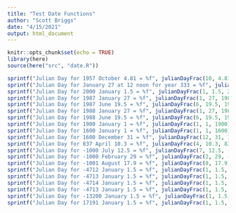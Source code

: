 ```yaml
---
title: "Test Date Functions"
author: "Scott Briggs"
date: "4/15/2021"
output: html_document
---
```


```r
knitr::opts_chunk$set(echo = TRUE)
library(here)
source(here("src", "date.R"))
```


```r
sprintf("Julian Day for 1957 October 4.81 = %f", julianDayFrac(10, 4.81, 1957))
sprintf("Julian Day for January 27 at 12 noon for year 333 = %f", julianDayFrac(1, 27.5, 333))
sprintf("Julian Day for 2000 January 1.5 = %f", julianDayFrac(1, 1.5, 2000))
sprintf("Julian Day for 1987 January 27 = %f", julianDayFrac(1, 27, 1987))
sprintf("Julian Day for 1987 June 19.5 = %f", julianDayFrac(6, 19.5, 1987))
sprintf("Julian Day for 1988 January 27 = %f", julianDayFrac(1, 27, 1988))
sprintf("Julian Day for 1988 June 19.5 = %f", julianDayFrac(6, 19.5, 1988))
sprintf("Julian Day for 1900 January 1 = %f", julianDayFrac(1, 1, 1900))
sprintf("Julian Day for 1600 January 1 = %f", julianDayFrac(1, 1, 1600))
sprintf("Julian Day for 1600 December 31 = %f", julianDayFrac(12, 31, 1600))
sprintf("Julian Day for 837 April 10.3 = %f", julianDayFrac(4, 10.3, 837))
sprintf("Julian Day for -1000 July 12.5 = %f", julianDayFrac(7, 12.5, -1000))
sprintf("Julian Day for -1000 February 29 = %f", julianDayFrac(2, 29, -1000))
sprintf("Julian Day for -1001 August 17.9 = %f", julianDayFrac(8, 17.9, -1001))
sprintf("Julian Day for -4712 January 1.5 = %f", julianDayFrac(1, 1.5, -4712))
sprintf("Julian Day for -4713 January 1.5 = %f", julianDayFrac(1, 1.5, -4713))
sprintf("Julian Day for -4714 January 1.5 = %f", julianDayFrac(1, 1.5, -4714))
sprintf("Julian Day for -4713 January 1.5 = %f", julianDayFrac(1, 1.5, -4713))
sprintf("Julian Day for -13200 January 1.5 = %f", julianDayFrac(1, 1.5, -13200))
sprintf("Julian Day for 17191 January 1.5 = %f", julianDayFrac(1, 1.5, 17191))
```


